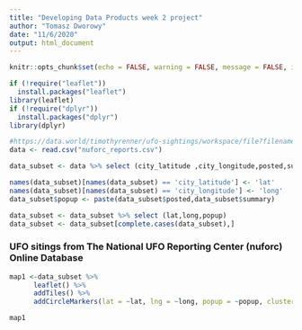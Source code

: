 ```yaml
---
title: "Developing Data Products week 2 project"
author: "Tomasz Dworowy"
date: "11/6/2020"
output: html_document
---
```


```r
knitr::opts_chunk$set(echo = FALSE, warning = FALSE, message = FALSE, include = TRUE)
```

```r
if (!require("leaflet"))
  install.packages("leaflet")
library(leaflet)
if (!require("dplyr"))
  install.packages("dplyr")
library(dplyr)
```

```r
#https://data.world/timothyrenner/ufo-sightings/workspace/file?filename=nuforc_reports.csv
data <- read.csv("nuforc_reports.csv")

data_subset <- data %>% select (city_latitude ,city_longitude,posted,summary)

names(data_subset)[names(data_subset) == 'city_latitude'] <- 'lat'
names(data_subset)[names(data_subset) == 'city_longitude'] <- 'long'
data_subset$popup <- paste(data_subset$posted,data_subset$summary)

data_subset <- data_subset %>% select (lat,long,popup)
data_subset <- data_subset[complete.cases(data_subset),]

```

### UFO sitings from The National UFO Reporting Center (nuforc) Online Database


```r
map1 <-data_subset %>%
      leaflet() %>%
      addTiles() %>%
      addCircleMarkers(lat = ~lat, lng = ~long, popup = ~popup, clusterOptions = markerClusterOptions())

map1
```


